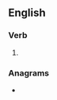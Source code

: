 ==English==

===Verb===
{{head|en|verb form}}

# {{en-third-person singular of|topple}}

===Anagrams===
* {{anagrams|en|peltops|stopple}}